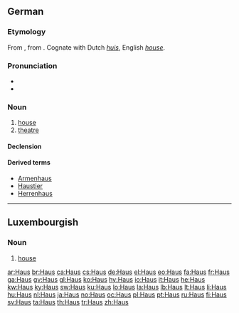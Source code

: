 {{also|haus}}
==German==

===Etymology===
From {{etyl|goh|de}} {{term|hus|hūs|lang=goh}}, from {{proto|Germanic|hūsan|lang=de}}.  Cognate with Dutch ''[[huis]]'', English ''[[house]]''.

===Pronunciation===
* {{IPA|[haʊ̯s]|lang=de}}
* {{audio|De-Haus.OGG|audio}}

===Noun===
{{de-noun|g=n|genitive=Hauses|plural=Häuser}}

# [[house]]
# [[theatre]]

====Declension====
{{de-noun-n|es|pl=Häuser}}

====Derived terms====
* [[Armenhaus]]
* [[Haustier]]
* [[Herrenhaus]]

----

==Luxembourgish==

===Noun===
{{lb-noun|n|Haiser}}

# [[house]]

[[ar:Haus]]
[[br:Haus]]
[[ca:Haus]]
[[cs:Haus]]
[[de:Haus]]
[[el:Haus]]
[[eo:Haus]]
[[fa:Haus]]
[[fr:Haus]]
[[ga:Haus]]
[[gv:Haus]]
[[gl:Haus]]
[[ko:Haus]]
[[hy:Haus]]
[[io:Haus]]
[[it:Haus]]
[[he:Haus]]
[[kw:Haus]]
[[ky:Haus]]
[[sw:Haus]]
[[ku:Haus]]
[[lo:Haus]]
[[la:Haus]]
[[lb:Haus]]
[[lt:Haus]]
[[li:Haus]]
[[hu:Haus]]
[[nl:Haus]]
[[ja:Haus]]
[[no:Haus]]
[[oc:Haus]]
[[pl:Haus]]
[[pt:Haus]]
[[ru:Haus]]
[[fi:Haus]]
[[sv:Haus]]
[[ta:Haus]]
[[th:Haus]]
[[tr:Haus]]
[[zh:Haus]]